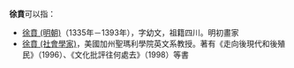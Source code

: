 '''徐賁'''可以指：
* [[徐賁_(明朝)|徐賁 (明朝)]]（1335年－1393年），字幼文，祖籍四川。明初畫家
* [[徐賁_(社會學家)|徐賁 (社會學家)]]，美國加州聖瑪利學院英文系教授。著有《走向後現代和後殖民》（1996）、《文化批評往何處去》（1998）等書

{{disambig|B贲|Cat=二字徐姓人名消歧义}}